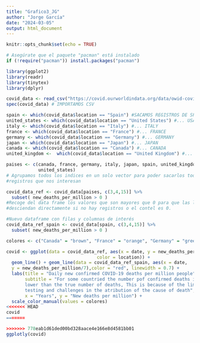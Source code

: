 ```yaml
---
title: "Grafico3_JG"
author: "Jorge García"
date: "2024-03-05"
output: html_document
---
```

```r
knitr::opts_chunk$set(echo = TRUE)
```

```r
# Asegúrate que el paquete "pacman" está instalado
if (!require("pacman")) install.packages("pacman")
```

```r
library(ggplot2)
library(readr)
library(tinytex)
library(dplyr)
```


```r
covid_data <- read_csv("https://covid.ourworldindata.org/data/owid-covid-data.csv")
spec(covid_data) # IMPORTAMOS CSV

spain <- which(covid_data$location == "Spain") #SACAMOS REGISTROS DE SPAIN
united_states <- which(covid_data$location == "United States") #... USA
italy <- which(covid_data$location == "Italy") #... ITALY
france <- which(covid_data$location == "France") #... FRANCE
germany <- which(covid_data$location == "Germany") #... GERMANY
japan <- which(covid_data$location == "Japan") #... JAPAN
canada <- which(covid_data$location == "Canada") #... CANADA
united_kingdom <-  which(covid_data$location == "United Kingdom") #... UK

paises <- c(canada, france, germany, italy, japan, spain, united_kingdom,
            united_states)
# Agrupamos todos los indices en un solo vector para poder sacarlos todos los 
#registros que nos interesan

covid_data_ref <- covid_data[paises, c(3,4,15)] %>% 
  subset( new_deaths_per_million > 0 )
#Recoge del data frame los valores que son mayores que 0 para que las lineas no
#desciendan directamente si no hay registros o el contel es 0.

#Nuevo dataframe con filas y columnas de interés
covid_data_ref_spain <- covid_data[spain, c(3,4,15)] %>%
  subset( new_deaths_per_million > 0 )

colores <- c("Canada" = "brown", "France" = "orange", "Germany" = "green", "Italy" = "cyan", "Japan" = "blue", "Spain" = "red", "United Kingdom" = "pink", "United States" = "purple")
```


```r
covid <- ggplot(data = covid_data_ref, aes(x = date, y = new_deaths_per_million/7,
                                  color = location)) +
  geom_line() + geom_line(data = covid_data_ref_spain, aes(x = date, 
  y = new_deaths_per_million/7),color = "red", linewidth = 0.7) + 
  labs(title = "Daily new confirmed COVID-19 deaths per million people", 
       subtitle = "For some countried the number pof confirmed deaths is much 
       lower than the true number of deaths, This is because of the limited 
       testing and challenges in the atribution of the cause of death",
       x = "Years", y = "New deaths per million") + 
  scale_color_manual(values = colores)
<<<<<<< HEAD
covid
=======

>>>>>>> 778eab1d61ded00bd328aace4e166e8d4581bb01
ggplotly(covid)
```